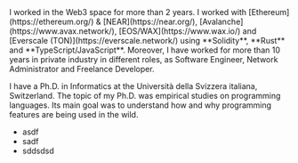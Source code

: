 

<Hero>
I worked in the Web3 space for more than 2 years.
I worked with [Ethereum](https://ethereum.org/) & [NEAR](https://near.org/), [Avalanche](https://www.avax.network/), [EOS/WAX](https://www.wax.io/) and [Everscale (TON)](https://everscale.network/) using **Solidity**, **Rust** and **TypeScript/JavaScript**.
Moreover, I have worked for more than 10 years in private industry in different roles, as Software Engineer, Network Administrator and Freelance Developer.

I have a Ph.D. in Informatics at the Università della Svizzera italiana, Switzerland.
The topic of my Ph.D. was empirical studies on programming languages.
Its main goal was to understand how and why programming features are being used in the wild.

- asdf
- sadf
- sddsdsd
</Hero>
